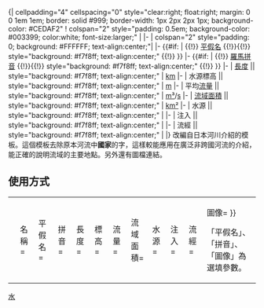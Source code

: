 <noinclude>{{Wraps infobox|template:Geobox|已停用}}</noinclude>{| cellpadding="4" cellspacing="0"  style="clear:right; float:right; margin: 0 0 1em 1em; border: solid #999; border-width: 1px 2px 2px 1px; background-color: #CEDAF2"
! colspan="2" style="padding: 0.5em; background-color: #003399; color:white; font-size:larger;" | '''{{{名稱}}}'''
|-
| colspan="2" style="padding: 0; background: #FFFFFF; text-align:center;"|{{{圖像|}}}
|-
{{#if: {{{平假名|}}}|
{{!}} [[平假名]] {{!}}{{!}} style="background: #f7f8ff; text-align:center;" {{!}} {{lang|ja|{{{平假名|--}}}}}}}
|-
{{#if: {{{拼音|}}}|
{{!}} [[羅馬拼音]] {{!}}{{!}} style="background: #f7f8ff; text-align:center;" {{!}} {{{拼音|--}}}}}
|-
| [[長度]] || style="background: #f7f8ff; text-align:center;" | {{{長度|--}}} [[千米|km]]
|-
| 水源標高 || style="background: #f7f8ff; text-align:center;" | {{{標高|--}}} [[公尺|m]]
|-
| 平均[[流量]] || style="background: #f7f8ff; text-align:center;" | {{{流量|--}}} [[立方公尺|m³]]/[[秒|s]]
|-
| [[流域]][[面積]] || style="background: #f7f8ff; text-align:center;" | {{{流域面積|--}}} [[平方公里|km²]]
|-
| 水源 || style="background: #f7f8ff; text-align:center;" | {{{水源|--}}}
|-
| 注入 || style="background: #f7f8ff; text-align:center;" | {{{注入|--}}}
|-
| 流經 || style="background: #f7f8ff; text-align:center;" | {{{流經|--}}}
|}<noinclude>
改編自日本河川介紹的模板。這個模板去除原本河流中'''國家'''的字，這樣較能應用在廣泛非跨國河流的介紹，能正確的說明流域的主要地點。另外還有圖檔連結。
== 使用方式 ==
{| style="border: none; background: transparent;"
|<pre>
{{Infobox 日本河川
|名稱=
|平假名=
|拼音=
|長度=
|標高=
|流量=
|流域面積=
|水源=
|注入=
|流經=
|圖像=
}}
</pre>
「平假名」、「拼音」、「圖像」為選填參數。
|}

[[Category:地理信息框模板|水]]
</noinclude>